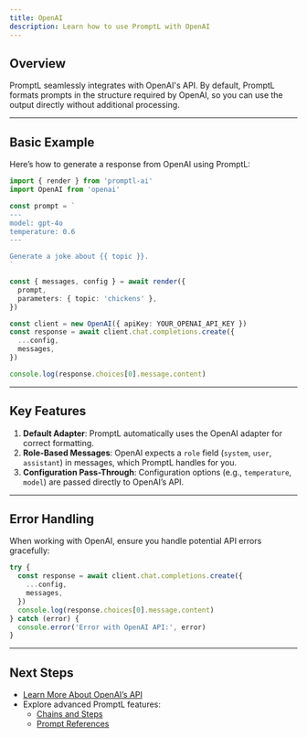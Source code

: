 ```yaml
---
title: OpenAI
description: Learn how to use PromptL with OpenAI
---
```


## Overview

PromptL seamlessly integrates with OpenAI's API. By default, PromptL formats prompts in the structure required by OpenAI, so you can use the output directly without additional processing.

---

## Basic Example

Here’s how to generate a response from OpenAI using PromptL:

```typescript
import { render } from 'promptl-ai'
import OpenAI from 'openai'

const prompt = `
---
model: gpt-4o
temperature: 0.6
---

Generate a joke about {{ topic }}.
`

const { messages, config } = await render({
  prompt,
  parameters: { topic: 'chickens' },
})

const client = new OpenAI({ apiKey: YOUR_OPENAI_API_KEY })
const response = await client.chat.completions.create({
  ...config,
  messages,
})

console.log(response.choices[0].message.content)
```

---

## Key Features

1. **Default Adapter**: PromptL automatically uses the OpenAI adapter for correct formatting.
2. **Role-Based Messages**: OpenAI expects a `role` field (`system`, `user`, `assistant`) in messages, which PromptL handles for you.
3. **Configuration Pass-Through**: Configuration options (e.g., `temperature`, `model`) are passed directly to OpenAI’s API.

---

## Error Handling

When working with OpenAI, ensure you handle potential API errors gracefully:

```typescript
try {
  const response = await client.chat.completions.create({
    ...config,
    messages,
  })
  console.log(response.choices[0].message.content)
} catch (error) {
  console.error('Error with OpenAI API:', error)
}
```

---

## Next Steps

- [Learn More About OpenAI’s API](https://platform.openai.com/docs/api-reference/chat)
- Explore advanced PromptL features:
  - [Chains and Steps](syntax/chains)
  - [Prompt References](syntax/prompt-references)
